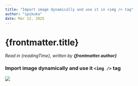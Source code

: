 ```yaml
---
title: "Import image dynamically and use it in <img /> tag"
author: "ipikuka"
date: Mar 12, 2025
---
```


# {frontmatter.title}

_Read in {readingTime}, written by **{frontmatter.author}**_

### Import image dynamically and use it `<img />` tag


<img src={_image} />
